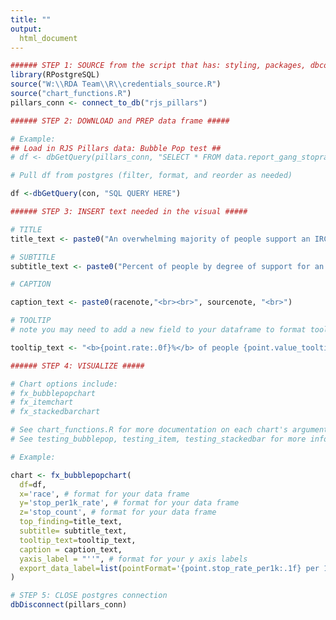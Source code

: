 ```yaml
---
title: ""
output:
  html_document
---
```

<!-- link to Google Font -->
<link href="https://fonts.googleapis.com/css2?family=Inter:wght@100;200;300;400;500;600;700;800;900&display=swap" rel="stylesheet">

```r
###### STEP 1: SOURCE from the script that has: styling, packages, dbconnection, colors #####
library(RPostgreSQL)
source("W:\\RDA Team\\R\\credentials_source.R")
source("chart_functions.R")
pillars_conn <- connect_to_db("rjs_pillars")

```

```r
###### STEP 2: DOWNLOAD and PREP data frame #####

# Example:
## Load in RJS Pillars data: Bubble Pop test ##
# df <- dbGetQuery(pillars_conn, "SELECT * FROM data.report_gang_stoprates_race_person")%>% filter(race!="total" & !is.na(stop_count))

# Pull df from postgres (filter, format, and reorder as needed)

df <-dbGetQuery(con, "SQL QUERY HERE") 


```

```r
###### STEP 3: INSERT text needed in the visual #####

# TITLE 
title_text <- paste0("An overwhelming majority of people support an IRC.")

# SUBTITLE
subtitle_text <- paste0("Percent of people by degree of support for an IRC")

# CAPTION

caption_text <- paste0(racenote,"<br><br>", sourcenote, "<br>")

# TOOLTIP
# note you may need to add a new field to your dataframe to format tooltip text more

tooltip_text <- "<b>{point.rate:.0f}%</b> of people {point.value_tooltip} an IRC"

```

```r
###### STEP 4: VISUALIZE #####

# Chart options include:
# fx_bubblepopchart
# fx_itemchart
# fx_stackedbarchart

# See chart_functions.R for more documentation on each chart's arguments
# See testing_bubblepop, testing_item, testing_stackedbar for more information on how to apply these functions

# Example:

chart <- fx_bubblepopchart(
  df=df,
  x='race', # format for your data frame
  y='stop_per1k_rate', # format for your data frame
  z='stop_count', # format for your data frame
  top_finding=title_text,
  subtitle= subtitle_text,
  tooltip_text=tooltip_text,
  caption = caption_text,
  yaxis_label = "''", # format for your y axis labels
  export_data_label=list(pointFormat='{point.stop_rate_per1k:.1f} per 1K') # format for your data
)

```

```r
# STEP 5: CLOSE postgres connection
dbDisconnect(pillars_conn) 
```

<script>
  widg = document.getElementsByClassName('html-widget'); //find widgets
  for (let i = 0; i < widg.length; i++) { //loop through
    document.getElementsByClassName('highchart')[i].style.width = '100%'; //adjust width
    document.getElementsByClassName('highchart')[i].style.height = '100%'; //adjust height
  }
</script>